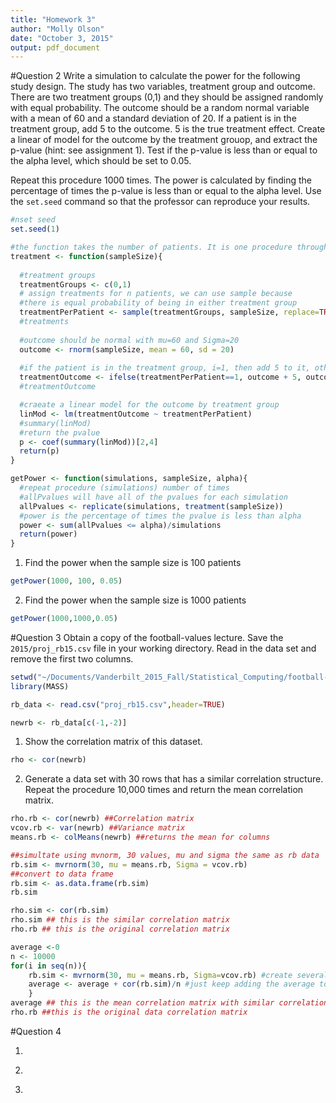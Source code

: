 ```yaml
---
title: "Homework 3"
author: "Molly Olson"
date: "October 3, 2015"
output: pdf_document
---
```

#Question 2
Write a simulation to calculate the power for the following study design. The study has two variables, treatment group and outcome. There are two treatment groups (0,1) and they should be assigned randomly with equal probability. The outcome should be a random normal variable with a mean of 60 and a standard deviation of 20. If a patient is in the treatment group, add 5 to the outcome. 5 is the true treatment effect. Create a linear of model for the outcome by the treatment grouop, and extract the p-value (hint: see assignment 1). Test if the p-value is less than or equal to the alpha level, which should be set to 0.05.  
 
Repeat this procedure 1000 times. The power is calculated by finding the percentage of times the p-value is less than or equal to the alpha level. Use the `set.seed` command so that the professor can reproduce your results.  

```r
#nset seed
set.seed(1)

```
```r
#the function takes the number of patients. It is one procedure through and will be used to repeat the procedure in a loop
treatment <- function(sampleSize){
  
  #treatment groups
  treatmentGroups <- c(0,1)
  # assign treatments for n patients, we can use sample because
  #there is equal probability of being in either treatment group
  treatmentPerPatient <- sample(treatmentGroups, sampleSize, replace=TRUE)
  #treatments
  
  #outcome should be normal with mu=60 and Sigma=20
  outcome <- rnorm(sampleSize, mean = 60, sd = 20)
  
  #if the patient is in the treatment group, i=1, then add 5 to it, otherwise do nothing
  treatmentOutcome <- ifelse(treatmentPerPatient==1, outcome + 5, outcome)
  #treatmentOutcome

  #craeate a linear model for the outcome by treatment group
  linMod <- lm(treatmentOutcome ~ treatmentPerPatient)
  #summary(linMod)
  #return the pvalue
  p <- coef(summary(linMod))[2,4]
  return(p)
}
```
```r
getPower <- function(simulations, sampleSize, alpha){
  #repeat procedure (simulations) number of times
  #allPvalues will have all of the pvalues for each simulation
  allPvalues <- replicate(simulations, treatment(sampleSize))
  #power is the percentage of times the pvalue is less than alpha
  power <- sum(allPvalues <= alpha)/simulations
  return(power)
}
```
1. Find the power when the sample size is 100 patients
```r
getPower(1000, 100, 0.05)
```
2. Find the power when the sample size is 1000 patients
```r
getPower(1000,1000,0.05)
```

#Question 3
Obtain a copy of the football-values lecture. Save the `2015/proj_rb15.csv` file in your working directory. Read in the data set and remove the first two columns.  


```r
setwd("~/Documents/Vanderbilt_2015_Fall/Statistical_Computing/football-values-master/2015")
library(MASS)

rb_data <- read.csv("proj_rb15.csv",header=TRUE)

newrb <- rb_data[c(-1,-2)]
```

1. Show the correlation matrix of this dataset. 
```r
rho <- cor(newrb)
```
2.
Generate a data set with 30 rows that has a similar correlation structure. Repeat the procedure 10,000 times and return the mean correlation matrix.   
```r
rho.rb <- cor(newrb) ##Correlation matrix
vcov.rb <- var(newrb) ##Variance matrix
means.rb <- colMeans(newrb) ##returns the mean for columns
```

```r
##simultate using mvnorm, 30 values, mu and sigma the same as rb data
rb.sim <- mvrnorm(30, mu = means.rb, Sigma = vcov.rb)
##convert to data frame
rb.sim <- as.data.frame(rb.sim)
rb.sim
```

```r
rho.sim <- cor(rb.sim)
rho.sim ## this is the similar correlation matrix
rho.rb ## this is the original correlation matrix
```

```r
average <-0
n <- 10000
for(i in seq(n)){
	rb.sim <- mvrnorm(30, mu = means.rb, Sigma=vcov.rb) #create several datasets using mvrnorm
	average <- average + cor(rb.sim)/n #just keep adding the average to build up the average
	}
average ## this is the mean correlation matrix with similar correlation structure
rho.rb ##this is the original data correlation matrix
```
#Question 4

1. 
\begin{equation}
\begin{split}
  P(B) &= \sum_j P(B|A_j) P(A_j),\\
       &\Rightarrow P(A_i |B)=\frac{P(B|A_i)P(A_i)}{\sum _j (B|A_j)P(A_j)}
\end{split}
\end{equation}

2. 
\begin{equation}
  \hat{f}(\zeta)= \int_{-\infty}^{\infty} f(x) e^{-2 \pi i x \zeta} dx
\end{equation}

3. 
\begin{equation}
\textbf{J} = \frac{d \textbf{f}}{d \textbf{x}} = \begin{bmatrix} 
\frac{\partial \textbf{f}}{\partial x_1} & \dots & \frac{\partial \textbf{f}}{\partial x_n}
\end{bmatrix}
\begin{bmatrix}
\frac{\partial f_1}{\partial x_2} & \dots & \frac{\partial f_1}{\partial x_n} \\
\vdots & \ddots & \vdots \\
\frac{\partial f_m}{\partial x_1} & \dots & \frac{\partial f_m}{\partial x_n}
\end{bmatrix}
\end{equation}
